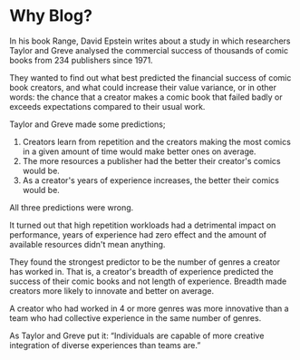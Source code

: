 
# Why Blog?

In his book Range, David Epstein writes about a study in which researchers Taylor and Greve analysed the commercial success of thousands of comic books from 234 publishers since 1971.

They wanted to find out what best predicted the financial success of comic book creators, and what could increase their value variance, or in other words: the chance that a creator makes a comic book that failed badly or exceeds expectations compared to their usual work.

Taylor and Greve made some predictions; 
1. Creators learn from repetition and the creators making the most comics in a given amount of time would make better ones on average.
2. The more resources a publisher had the better their creator's comics would be.
3. As a creator's years of experience increases, the better their comics would be.

All three predictions were wrong.

It turned out that high repetition workloads had a detrimental impact on performance, years of experience had zero effect and the amount of available resources didn't mean anything.

They found the strongest predictor to be the number of genres a creator has worked in. That is, a creator's breadth of experience predicted the success of their comic books and not length of experience. Breadth made creators more likely to innovate and better on average.

A creator who had worked in 4 or more genres was more innovative than a team who had collective experience in the same number of genres.

As Taylor and Greve put it: “Individuals are capable of more creative integration of diverse experiences than teams are.”


